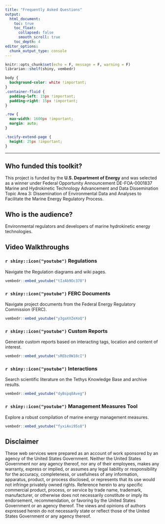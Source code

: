 ```yaml
---
title: "Frequently Asked Questions"
output:
  html_document:
    toc: true
    toc_float:
      collapsed: false
      smooth_scroll: true
    toc_depth: 4
editor_options: 
  chunk_output_type: console
---
```


```r
knitr::opts_chunk$set(echo = F, message = F, warning = F)
librarian::shelf(shiny, vembedr)
```

```css
body {
  background-color: white !important;
}
.container-fluid {
  padding-left: 15px !important;
  padding-right: 15px !important;
}

.row {
  max-width: 1600px !important;
  margin: auto;
}

.tocify-extend-page {
  height: 25px !important;
}
```

---

## Who funded this toolkit?

This project is funded by the **U.S. Department of Energy** and was selected as a winner under Federal Opportunity Announcement DE-FOA-0001837 Marine and Hydrokinetic Technology Advancement and Data Dissemination Topic Area 3: Dissemination of Environmental Data and Analyses to Facilitate the Marine Energy Regulatory Process.

## Who is the audience?

Environmental regulators and developers of marine hydrokinetic energy technologies.

```{=html}
<!--
## How do I use the Reporting Tool?

### Enter criteria in the sidebar

### View / download the report
-->
```

## Video Walkthroughs

### `r shiny::icon("youtube")` Regulations

Navigate the Regulation diagrams and wiki pages.

```r

vembedr::embed_youtube("tIzAb9Oc378")
```

### `r shiny::icon("youtube")` FERC Documents

Navigate project documents from the Federal Energy Regulatory Commission (FERC).

```r
vembedr::embed_youtube("y3gaXVZeXoQ")
```

### `r shiny::icon("youtube")` Custom Reports

Generate custom reports based on interacting tags, location and content of interest.

```r
vembedr::embed_youtube("sREbz0W18cI")
```

### `r shiny::icon("youtube")` Interactions

Search scientific literature on the Tethys Knowledge Base and archive results.

```r
vembedr::embed_youtube("dyBspq8Aveg")
```

### `r shiny::icon("youtube")` Management Measures Tool

Explore a robust compilation of marine energy management measures.

```r
vembedr::embed_youtube("fyxiAxi95s8")
```

## Disclaimer

These web services were prepared as an account of work sponsored by an agency of the United States Government. Neither the United States Government nor any agency thereof, nor any of their employees, makes any warranty, express or implied, or assumes any legal liability or responsibility for the accuracy, completeness, or usefulness of any information, apparatus, product, or process disclosed, or represents that its use would not infringe privately owned rights. Reference herein to any specific commercial product, process, or service by trade name, trademark, manufacturer, or otherwise does not necessarily constitute or imply its endorsement, recommendation, or favoring by the United States Government or an agency thereof. The views and opinions of authors expressed herein do not necessarily state or reflect those of the United States Government or any agency thereof.

<!-- Move footer to end of body -->
<script>
  $( document ).ready(function() {
    $( "footer" ).detach().appendTo(document.body);
  });
</script>
